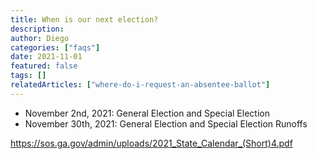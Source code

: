 ```yaml
---
title: When is our next election?
description:
author: Diego
categories: ["faqs"]
date: 2021-11-01
featured: false
tags: []
relatedArticles: ["where-do-i-request-an-absentee-ballot"]
---
```


- November 2nd, 2021: General Election and Special Election
- November 30th, 2021: General Election and Special Election Runoffs

https://sos.ga.gov/admin/uploads/2021_State_Calendar_(Short)4.pdf
